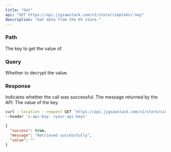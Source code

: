 ```yaml
---
title: "Get"
api: "GET https://api.jigsawstack.com/v1/store/simplekv/:key"
description: "Get data from the KV store."
---
```


### Path

<ParamField path="key" type="string" required>
  The key to get the value of.
</ParamField>

### Query

<ParamField query="decrypt" type="boolean">
  Whether to decrypt the value.
</ParamField>

<Snippet file="header.mdx" />

### Response

<ResponseField name="success" type="boolean">
  Indicates whether the call was successful.
</ResponseField>

<ResponseField name="message" type="string">
  The message returned by the API.
</ResponseField>

<ResponseField name="value" type="string">
  The value of the key.
</ResponseField>

<RequestExample>

```bash Example Request
curl --location --request GET 'https://api.jigsawstack.com/v1/store/simplekv' \
--header 'x-api-key: <your-api-key>'
```

</RequestExample>

<ResponseExample>

```json Response
{
  "success": true,
  "message": "Retrieved successfully",
  "value": ""
}
```

</ResponseExample>
